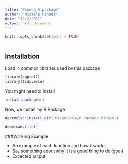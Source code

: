 ```yaml
---
title: "Pineda R package"
author: "Micaela Pineda"
date: "12/2/2021"
output: html_document
---
```


```r
knitr::opts_chunk$set(echo = TRUE)



```

## Installation

Load in common libraries used by this package

```r

library(ggplot2)
library(tidyverse)

```


You might need to install 

```r
install.packages()


```

Now, we install my R Package
```r
devtools::install_git("MicaelaP24/R_Package_Pineda")

```
```r
download.file()

```


###Working Example

+ An example of each function and how it works
+ Say something about why it is a good thing to do (goal)
+ Expected output

```r



```